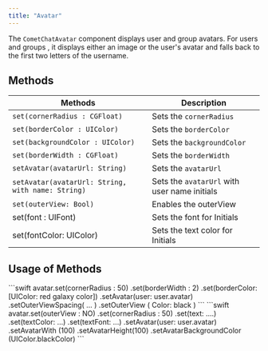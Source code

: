 ```yaml
---
title: "Avatar"
---
```


The `CometChatAvatar` component displays user and group avatars. For users and groups , it displays either an image or the user's avatar and falls back to the first two letters of the username.

##

## Methods

| Methods                                           | Description                                  |
| ------------------------------------------------- | -------------------------------------------- |
| `set(cornerRadius : CGFloat)`                     | Sets the `cornerRadius`                      |
| `set(borderColor : UIColor)`                      | Sets the `borderColor`                       |
| `set(backgroundColor : UIColor)`                  | Sets the `backgroundColor`                   |
| `set(borderWidth : CGFloat)`                      | Sets the `borderWidth`                       |
| `setAvatar(avatarUrl: String)`                    | Sets the `avatarUrl`                         |
| `setAvatar(avatarUrl: String, with name: String)` | Sets the `avatarUrl` with user name initials |
| `set(outerView: Bool)`                            | Enables the outerView                        |
| set(font : UIFont)                                | Sets the font for Initials                   |
| set(fontColor: UIColor)                           | Sets the text color for Initials             |

## Usage of Methods

<Tabs>
<Tab title="Swift">
```swift
avatar.set(cornerRadius : 50)
			.set(borderWidth : 2)
			.set(borderColor: [UIColor: red galaxy color])
		  .setAvatar(user: user.avatar)
      .setOuterViewSpacing( ... )
      .setOuterView ( Color: black )
```

</Tab>

</Tabs>

<Tabs>
<Tab title="Swift">
```swift
avatar.set(outerView : NO)
			.set(cornerRadius : 50)
			.set(text: ....)
      .set(textColor: ...)
      .set(textFont: ...)
		  .setAvatar(user: user.avatar)
      .setAvatarWith (100)
      .setAvatarHeight(100)
      .setAvatarBackgroundColor (UIColor.blackColor)
```

</Tab>

</Tabs>
